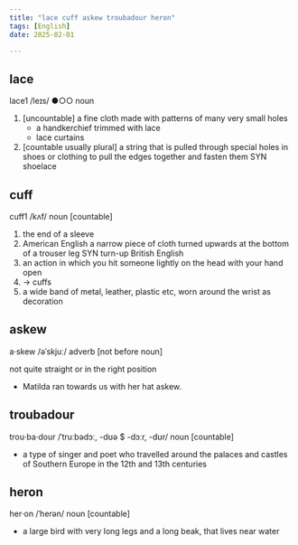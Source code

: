 ```yaml
---
title: "lace cuff askew troubadour heron"
tags: [English]
date: 2025-02-01

---
```


## lace

lace1 /leɪs/ ●○○ noun

1. [uncountable] a fine cloth made with patterns of many very small holes
   - a handkerchief trimmed with lace
   - lace curtains
2. [countable usually plural] a string that is pulled through special holes in shoes or clothing to pull the edges together and fasten them SYN shoelace

## cuff

cuff1 /kʌf/ noun [countable]

1. the end of a sleeve
2. American English a narrow piece of cloth turned upwards at the bottom of a trouser leg SYN turn-up British English
3. an action in which you hit someone lightly on the head with your hand open
4. → cuffs
5. a wide band of metal, leather, plastic etc, worn around the wrist as decoration

## askew

a‧skew /əˈskjuː/ adverb [not before noun]

not quite straight or in the right position

- Matilda ran towards us with her hat askew.

## troubadour

trou‧ba‧dour /ˈtruːbədɔː, -dʊə $ -dɔːr, -dʊr/ noun [countable]

- a type of singer and poet who travelled around the palaces and castles of Southern Europe in the 12th and 13th centuries

## heron

her‧on /ˈherən/ noun [countable]

- a large bird with very long legs and a long beak, that lives near water
